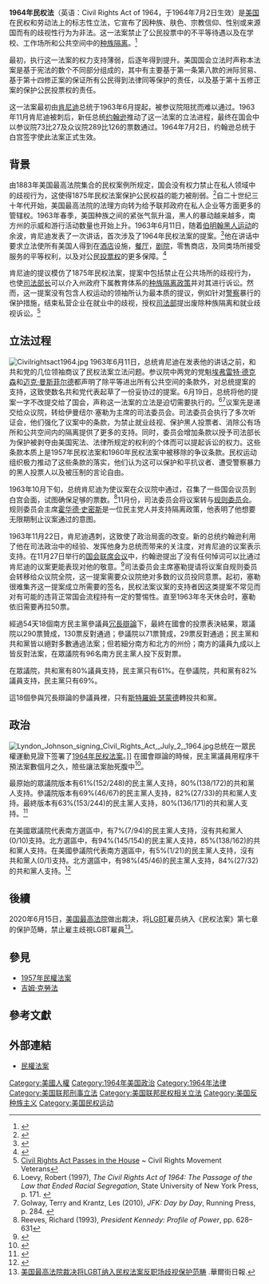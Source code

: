 {{Infobox U.S. legislation
| name = 1964年民权法<br>Civil Rights Act of 1964
| enacted by = 第88届
| effective date = 1964年7月2日
| public law url = http://library.clerk.house.gov/reference-files/PPL_CivilRightsAct_1964.pdf
| cite public law = 88-352
| cite statutes at large = {{USStat|78|241}}
| acts amended = {{plainlist|
* [[w:en:Civil_Rights_Act_of_1957|1957年民权法案]]
* [[w:en:Civil_Rights_Act_of_1960|1960年民权法案]]
}}
| title amended = [[w:en:Title_42_of_the_United_States_Code|美国法典第42卷-公众健康与福利]]
| sections created =
| sections amended =
| leghisturl =
| introducedin = 众议院
| introducedbill = H.R. 7152
| introducedby = [[w:en:Emanuel_Celler|伊曼纽尔·塞勒]] ([[民主党_(美国)|D]]–[[纽约州|NY]])
| introduceddate = 1963年6月20日
| committees = [[w:en:United_States_House_Committee_on_the_Judiciary|美国众议院司法委员会]]
| passedbody1 = 众议院
| passeddate1 = 1964年2月10日<ref>{{cite web|url=https://www.govtrack.us/congress/votes/88-1964/h128|title=H.R. 7152.  PASSAGE.|work=GovTrack.us|accessdate=2019-05-15|archive-date=2020-02-21|archive-url=https://web.archive.org/web/20200221164651/https://www.govtrack.us/congress/votes/88-1964/h128|dead-url=yes}}</ref>
| passedvote1 = 290–130
| passedbody2 = 参议院
| passeddate2 = 1964年6月19日<ref>{{cite web|url=https://www.govtrack.us/congress/votes/88-1964/s409|title=HR. 7152.  PASSAGE.|work=GovTrack.us|accessdate=2019-05-15|archive-date=2020-11-30|archive-url=https://web.archive.org/web/20201130131921/https://www.govtrack.us/congress/votes/88-1964/s409|dead-url=no}}</ref>
| passedvote2 = 73–27
| agreedbody3 = 众议院
| agreeddate3 = 1964年7月2日<ref>{{cite web|url=https://www.govtrack.us/congress/votes/88-1964/h182|title=H.R. 7152.  CIVIL RIGHTS ACT OF 1964.  ADOPTION OF A RESOLUTION (H. RES. 789) PROVIDING FOR HOUSE APPROVAL OF THE BILL AS AMENDED BY THE SENATE.|work=GovTrack.us|accessdate=2019-05-15|archive-date=2019-09-10|archive-url=https://web.archive.org/web/20190910051149/https://www.govtrack.us/congress/votes/88-1964/h182|dead-url=no}}</ref>
| agreedvote3 = 289–126
| signedpresident = [[林登·约翰逊|林登·约翰逊]]
| signeddate = 1964年7月2日
| amendments = {{plainlist|
* 1972年平等就业机会法案
* [[w:en:Pregnancy_Discrimination_Act|禁止怀孕歧视法]]
* [[w:en:Civil_Rights_Act_of_1991|1991年民权法案]]
* [[有教无类法案|有教无类法案]]
* [[w:en:Lilly_Ledbetter_Fair_Pay_Act_of_2009|莉莉·莱德贝特公平薪酬法案]]
}}
| SCOTUS cases = {{plainlist|
* ''[[w:en:Heart_of_Atlanta_Motel,_Inc._v._United_States|Heart of Atlanta Motel, Inc. v. United States]]'' (1964)
* ''[[w:en:Katzenbach_v._McClung|Katzenbach v. McClung]]'' (1964)
* ''[[w:en:United_States_v._Johnson_(1968)|United States v. Johnson]]'' (1968)
* ''[[w:en:Newman_v._Piggie_Park_Enterprises,_Inc.|Newman v. Piggie Park Enterprises, Inc.]]'' (1968)
* ''[[w:en:Alexander_v._Holmes_County_Board_of_Education|Alexander v. Holmes County Board of Education]]'' (1969)
* ''[[w:en:Griggs_v._Duke_Power_Co.|Griggs v. Duke Power Co.]]'' (1971)
* ''[[w:en:Phillips_v._Martin_Marietta_Corp.|Phillips v. Martin Marietta Corp.]]'' (1971)
* ''[[w:en:McDonnell_Douglas_Corp._v._Green|McDonnell Douglas Corp. v. Green]]'' (1973)
* ''[[w:en:Lau_v._Nichols|Lau v. Nichols]]'' (1974)
* ''[[w:en:Christiansburg_Garment_Co._v._Equal_Employment_Opportunity_Commission|Christiansburg Garment Co. v. Equal Employment Opportunity Commission]]'' (1978)
* ''[[w:en:Price_Waterhouse_v._Hopkins|Price Waterhouse v. Hopkins]]'' (1989)
* ''[[w:en:Alexander_v._Sandoval|Alexander v. Sandoval]]'' (2001)
* ''[[w:en:Burlington_Northern_&_Santa_Fe_Railway_Co._v._White|Burlington Northern & Santa Fe Railway Co. v. White]]'' (2006)
* ''[[w:en:Ledbetter_v._Goodyear_Tire_&_Rubber_Co.|Ledbetter v. Goodyear Tire & Rubber Co.]]'' (2007)
* ''[[w:en:Ricci_v._DeStefano|Ricci v. DeStefano]]'' (2009)
* ''[[w:en:University_of_Texas_Southwestern_Medical_Center_v._Nassar|University of Texas Southwestern Medical Center v. Nassar]]'' (2013)
* ''[[w:en:Equal_Employment_Opportunity_Commission_v._Abercrombie_&_Fitch_Stores|Equal Employment Opportunity Commission v. Abercrombie & Fitch Stores]]'' (2015)
* ''[[w:en:Green_v._Brennan|Green v. Brennan]]'' (2016)
 }}
}}
'''1964年民权法'''（英语：Civil Rights Act of 1964，于1964年7月2日生效）是[[美国|美国]]在民权和劳动法上的标志性立法，它宣布了因种族、肤色、宗教信仰、性别或来源国而有的歧视性行为为非法。这一法案禁止了公民投票中的不平等待遇以及在学校、工作场所和公共空间中的[[种族隔离|种族隔离]]。<ref name="法律1">{{cite web |title=Transcript of Civil Rights Act (1964) |url=https://www.ourdocuments.gov/doc.php?flash=true&doc=97&page=transcript |accessdate=2019-05-17 |archive-date=2018-08-03 |archive-url=https://web.archive.org/web/20180803082559/https://www.ourdocuments.gov/doc.php?flash=true&doc=97&page=transcript |dead-url=no }}</ref>

最初，执行这一法案的权力支持薄弱，后逐年得到提升。美国国会立法时声称本法案是基于宪法的数个不同部分组成的，其中有主要基于第一条第八款的洲际贸易、基于第十四修正案的保证所有公民得到法律同等保护的责任，以及基于第十五修正案的保护公民投票权的责任。

这一法案最初由[[约翰·肯尼迪|肯尼迪]]总统于1963年6月提起，被参议院阻扰而难以通过。1963年11月肯尼迪被刺后，新任总统[[林登·约翰逊|约翰逊]]推动了这一法案的立法进程，最终在国会中以参议院73比27及众议院289比126的票数通过。1964年7月2日，约翰逊总统于白宫签字使此法案正式生效。

==背景==
由1883年美国最高法院集合的民权案例所规定，国会没有权力禁止在私人领域中的歧视行为，这使得1875年民权法案保护公民权益的能力被削弱。<ref name="法律2">{{cite web |title=The Civil Rights Act of 1875 |url=http://chnm.gmu.edu/courses/122/recon/civilrightsact.html |accessdate=2019-05-18 |archive-url=https://web.archive.org/web/20110224015841/http://chnm.gmu.edu/courses/122/recon/civilrightsact.html |archive-date=2011-02-24 |dead-url=yes }}</ref>自二十世纪三十年代开始，美国最高法院的法理方向转为给予联邦政府在私人企业等方面更多的管辖权。1963年春季，美国种族之间的紧张气氛升温，黑人的暴动越来越多，南方州的示威和游行活动数量也开始上升。1963年6月11日，随着[[伯明翰黑人运动|伯明翰黑人运动]]的余波，肯尼迪发表了一次讲话，首次涉及了1964年民权法案的提案。<ref>{{cite web|url=https://www.pbs.org/wgbh/amex/eyesontheprize/about/pt_104.html|title=''Eyes on the Prize: America's Civil Rights Years'', episode 4 "No Easy Walk (1961–1963)"|publisher=|accessdate=2019-05-19|archive-date=2017-03-26|archive-url=https://web.archive.org/web/20170326001217/http://www.pbs.org/wgbh/amex/eyesontheprize/about/pt_104.html|dead-url=no}}</ref>他在讲话中要求立法使所有美国人得到在[[酒店|酒店]]设施，[[餐厅|餐厅]]，[[剧院|剧院]]，零售商店，及同类场所接受服务的平等权利，以及对公民[[投票权|投票权]]的更多保障。<ref>{{cite web |url=http://www.jfklibrary.org/Historical+Resources/Archives/Reference+Desk/Speeches/JFK/003POF03CivilRights06111963.htm |title=Transcript from the JFK library |publisher=the JFK library. |date=1963-06-11 |accessdate=2010-06-06 |deadurl=yes |archiveurl=https://web.archive.org/web/20070205051926/http://www.jfklibrary.org/Historical%2BResources/Archives/Reference%2BDesk/Speeches/JFK/003POF03CivilRights06111963.htm |archivedate=2007-02-05 }}</ref>

肯尼迪的提议模仿了1875年民权法案，提案中包括禁止在公共场所的歧视行为，也使[[美国司法部长|司法部长]]可以介入州政府下属教育体系的[[种族隔离|种族隔离政策]]并对其进行诉讼。然而，这一提案没有包含人权运动的领袖所认为最本质的提议，例如针对[[美国警察|警察]]暴行的保护措施，结束私营企业在就业中的歧视，授权[[美国司法部|司法部]]提出废除种族隔离和就业歧视诉讼。<ref>[http://www.crmvet.org/tim/timhis64.htm#1964cra64h Civil Rights Act Passes in the House] {{WebCite|url=https://www.webcitation.org/6DXtiFr13?url=http://www.crmvet.org/tim/tim64c.htm#1964cra64h |date=20130109155752 |dateformat=iso }} ~ Civil Rights Movement Veterans</ref>

==立法过程==
[[File:Civilrightsact1964.jpg|thumb]]
1963年6月11日，总统肯尼迪在发表他的讲话之前，和共和党的几位领袖商议了民权法案立法问题。参议院中两党的党魁[[埃弗雷特·德克森|埃弗雷特·德克森]]和[[迈克·曼斯菲尔德|迈克·曼斯菲尔德]]都声明了除平等进出所有公共空间的条款外，对总统提案的支持，这致使数名共和党代表起草了一份妥协过的提案。6月19日，总统将他的提案一字不改提交给了国会，声称这一法案的立法是迫切需要执行的。<ref>Loevy, Robert (1997), ''The Civil Rights Act of 1964: The Passage of the Law that Ended Racial Segregation'', State University of New York Press, p. 171. {{ISBN|0-7914-3362-5}}</ref><ref>Golway, Terry and Krantz, Les (2010), ''JFK: Day by Day'', Running Press, p. 284. {{ISBN|978-0-7624-3742-9}}</ref>议案先是递交给众议院，转给伊曼纽尔·塞勒为主席的司法委员会。司法委员会执行了多次听证会，他们强化了议案中的条款，为禁止就业歧视、保护黑人投票者、消除公有场所和公共空间内的隔离提供了更多的支持。同时，委员会增加条款以授予司法部长为保护被剥夺由美国宪法、法律所规定的权利的个体而可以提起诉讼的权力。这些条款本质上是1957年民权法案和1960年民权法案中被移除的争议条款。民权运动组织极力推动了这些条款的落实，他们认为这可以保护和平抗议者、遭受警察暴力的黑人投票人以及被压制的言论自由。

1963年10月下旬，总统肯尼迪为使议案在众议院中通过，召集了一些国会议员到白宫会面，试图确保足够的票数。<ref>Reeves, Richard (1993), ''President Kennedy: Profile of Power'', pp. 628–631</ref>11月份，司法委员会将议案转与[[美国众议院规则委员会|规则委员会]]。规则委员会主席[[霍华德·沃思·史密斯|霍华德·史密斯]]是一位民主党人并支持隔离政策，他表明了他想要无限期制止议案通过的意图。

1963年11月22日，肯尼迪遇刺，这致使了政治局面的改变。新的总统约翰逊利用了他在司法政治中的经验、发挥他身为总统而带来的关注度，对肯尼迪的议案表示支持。在11月27日举行的[[美国国会联席会议|国会联席会议]]中，约翰逊提出了没有任何悼词可以比通过肯尼迪的议案更能表现对他的敬意。<ref>{{cite web|url=http://www.upi.com/Audio/Year_in_Review/Events-of-1963/Transition-to-Johnson/12295509434394-3/|title=Transition to Johnson|work=UPI|accessdate=2019-06-06|archive-date=2011-07-29|archive-url=https://web.archive.org/web/20110729011927/http://www.upi.com/Audio/Year_in_Review/Events-of-1963/Transition-to-Johnson/12295509434394-3/|dead-url=no}}</ref>司法委员会主席塞勒提请将议案自规则委员会转移给众议院全院，这一提案需要众议院绝对多数的议员投同意票。起初，塞勒很难集齐这一提案成立所需要的签名，民权法案议案的支持者因这类提案不常见而对有可能的违背正常国会流程持有一定的警惕性。直至1963年冬天休会时，塞勒依旧需要再拉50票。

經過54天18個南方民主黨參議員[[冗長辯論|冗長辯論]]下，最終在國會的投票表決結果，眾議院以290票贊成，130票反對通過；參議院以71票贊成，29票反對通過；民主黨和共和黨皆以絕對多數通過法案；但若細分南方和北方的州份；南方的議員九成以上皆反對法案，在眾議院有96名南方民主黨人投下反對票。

在眾議院，共和黨有80%議員支持，民主黨只有61%。在參議院，共和黨有82%議員支持，民主黨只有69%。

這18個參與冗長辯論的參議員裡，只有[[斯特羅姆·瑟蒙德|斯特羅姆·瑟蒙德]]轉投共和黨。

==政治==
[[File:Lyndon_Johnson_signing_Civil_Rights_Act,_July_2,_1964.jpg|thumb]]总统在一眾民權運動見證下签署了[[1964年民权法案|1964年民权法案]]。]]
在國會辯論的時候，民主黨議員用程序干預法案數個月之久，險些讓法案胎死腹中<ref>{{Cite web |url=https://constitutioncenter.org/blog/the-filibuster-that-almost-killed-the-civil-rights-act/ |title=存档副本 |accessdate=2020-06-19 |archive-date=2020-12-06 |archive-url=https://web.archive.org/web/20201206152000/https://constitutioncenter.org/blog/the-filibuster-that-almost-killed-the-civil-rights-act/ |dead-url=no }}</ref>。

最原始的眾議院版本有61%(152/248)的民主黨人支持，80%(138/172)的共和黨人支持。參議院版本有69%(46/67)的民主黨人支持，82%(27/33)的共和黨人支持。最終版本有63%(153/244)的民主黨人支持，80%(136/171)的共和黨人支持。<ref name=King>{{cite book |first=Desmond |last=King |title=Separate and Unequal: Black Americans and the US Federal Government |url=https://archive.org/details/separateunequalb0000king |url-access=registration |year=1995 |page=[https://archive.org/details/separateunequalb0000king/page/311 311]}}</ref>

在美國眾議院代表南方選區中，有7%(7/94)的民主黨人支持，沒有共和黨人(0/10)支持。北方選區中，有94%(145/154)的民主黨人支持，85%(138/162)的共和黨人支持。在美國參議院代表南方選區中，有5%(1/21)的民主黨人支持，沒有共和黨人(0/1)支持。北方選區中，有98%(45/46)的民主黨人支持，84%(27/32)的共和黨人支持。<ref name=Enten>{{cite news|last1=EL|title=Were Republicans Really..?|url=https://www.theguardian.com/commentisfree/2013/aug/28/republicans-party-of-civil-rights|newspaper=Guardian|accessdate=2016-09-16|date=2013-08-28|archive-date=2020-12-23|archive-url=https://web.archive.org/web/20201223195426/https://www.theguardian.com/commentisfree/2013/aug/28/republicans-party-of-civil-rights|dead-url=no}}</ref>

== 後續 ==
2020年6月15日，[[美国最高法院|美国最高法院]]做出裁决，将[[LGBT|LGBT]]雇员纳入《民权法案》第七章的保护范畴，禁止雇主歧視LGBT雇員<ref>[https://cn.wsj.com/articles/%E7%BE%8E%E5%9B%BD%E6%9C%80%E9%AB%98%E6%B3%95%E9%99%A2%E8%A3%81%E5%86%B3%E5%B0%86lgbt%E7%BA%B3%E5%85%A5%E6%B0%91%E6%9D%83%E6%B3%95%E6%A1%88%E5%8F%8D%E8%81%8C%E5%9C%BA%E6%AD%A7%E8%A7%86%E4%BF%9D%E6%8A%A4%E8%8C%83%E7%95%B4-11592277607 美国最高法院裁决将LGBT纳入民权法案反职场歧视保护范畴] {{Wayback|url=https://cn.wsj.com/articles/%E7%BE%8E%E5%9B%BD%E6%9C%80%E9%AB%98%E6%B3%95%E9%99%A2%E8%A3%81%E5%86%B3%E5%B0%86lgbt%E7%BA%B3%E5%85%A5%E6%B0%91%E6%9D%83%E6%B3%95%E6%A1%88%E5%8F%8D%E8%81%8C%E5%9C%BA%E6%AD%A7%E8%A7%86%E4%BF%9D%E6%8A%A4%E8%8C%83%E7%95%B4-11592277607 |date=20201223195431 }}.華爾街日報.</ref>。

==參見==
*[[1957年民權法案|1957年民權法案]]
*[[吉姆·克勞法|吉姆·克勞法]]

==參考文獻==
<references/>
==外部連結==
*[https://web.archive.org/web/20140823173138/http://www.congresslink.org/print_basics_histmats_civilrights64_doc7.htm 民權法案]
{{Authority control}}
{{DEFAULTSORT:Civil Rights Act Of 1964}}
[[Category:美國人權|Category:美國人權]]
[[Category:1964年美国政治|Category:1964年美国政治]]
[[Category:1964年法律|Category:1964年法律]]
[[Category:美国联邦刑事立法|Category:美国联邦刑事立法]]
[[Category:美国联邦民权相关立法|Category:美国联邦民权相关立法]]
[[Category:美国反种族主义|Category:美国反种族主义]]
[[Category:美国民权运动|Category:美国民权运动]]